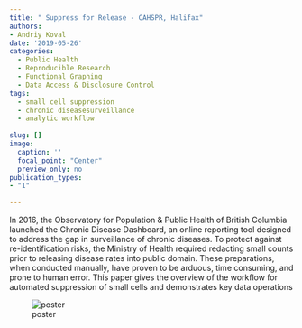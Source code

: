```yaml
---
title: " Suppress for Release - CAHSPR, Halifax"
authors: 
- Andriy Koval
date: '2019-05-26'
categories:
  - Public Health
  - Reproducible Research
  - Functional Graphing
  - Data Access & Disclosure Control
tags:
  - small cell suppression
  - chronic diseasesurveillance
  - analytic workflow
   
slug: []
image: 
  caption: ''
  focal_point: "Center"
  preview_only: no
publication_types:
- "1"  
  
---
```


<!-- # Publication type. -->
<!-- # Legend: -->
<!-- # 0 = Uncategorized -->
<!-- # 1 = Conference proceedings -->
<!-- # 2 = Journal -->
<!-- # 3 = Work in progress -->
<!-- # 4 = Technical report -->
<!-- # 5 = Book -->
<!-- # 6 = Book chapter -->

In 2016, the Observatory for Population & Public Health of British Columbia launched the Chronic Disease Dashboard, an online reporting tool designed to address the gap in surveillance of chronic diseases. To protect against re-identification risks, the Ministry of Health required redacting small counts prior to releasing disease rates into public domain. These preparations, when conducted manually, have proven to be arduous, time consuming, and prone to human error. This paper gives the overview of the workflow for automated suppression of small cells and demonstrates key data operations


![poster](poster.jpg)

